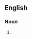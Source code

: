 {{also|Maisonettes}}
==English==

===Noun===
{{head|en|noun plural form}}

# {{plural of|maisonette|lang=en}}